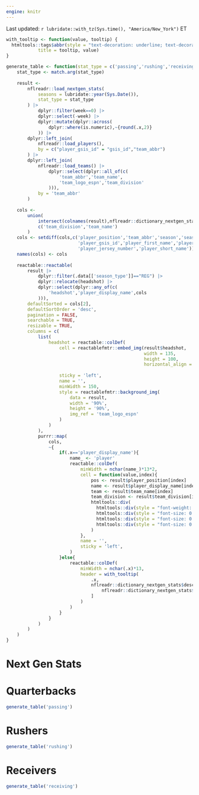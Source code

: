 ```yaml
---
engine: knitr
---
```


Last updated: `r lubridate::with_tz(Sys.time(), "America/New_York")` ET

```r
with_tooltip <- function(value, tooltip) {
  htmltools::tags$abbr(style = "text-decoration: underline; text-decoration-style: dotted; cursor: help",
            title = tooltip, value)
}

generate_table <- function(stat_type = c('passing','rushing','receiving')){
    stat_type <- match.arg(stat_type)
    
    result <- 
        nflreadr::load_nextgen_stats(
            seasons = lubridate::year(Sys.Date()),
            stat_type = stat_type
        ) |> 
            dplyr::filter(week==0) |> 
            dplyr::select(-week) |> 
            dplyr::mutate(dplyr::across(
                dplyr::where(is.numeric),~{round(.x,2)}
            )) |> 
        dplyr::left_join(
            nflreadr::load_players(),
            by = c("player_gsis_id" = "gsis_id","team_abbr")
        ) |> 
        dplyr::left_join(
            nflreadr::load_teams() |> 
                dplyr::select(dplyr::all_of(c(
                    'team_abbr','team_name',
                    'team_logo_espn','team_division'
                ))),
            by = 'team_abbr'
        )
    
    cols <- 
        union(
            intersect(colnames(result),nflreadr::dictionary_nextgen_stats$field),
            c('team_division','team_name')
        )
    cols <- setdiff(cols,c('player_position','team_abbr','season','season_type',
                           'player_gsis_id','player_first_name','player_last_name',
                           'player_jersey_number','player_short_name'))
    names(cols) <- cols
    
    reactable::reactable(
        result |> 
            dplyr::filter(.data[['season_type']]=="REG") |> 
            dplyr::relocate(headshot) |> 
            dplyr::select(dplyr::any_of(c(
                'headshot','player_display_name',cols
            ))),
        defaultSorted = cols[2],
        defaultSortOrder = 'desc',
        pagination = FALSE,
        searchable = TRUE,
        resizable = TRUE,
        columns = c(
            list(
                headshot = reactable::colDef(
                    cell = reactablefmtr::embed_img(result$headshot,
                                                    width = 135,
                                                    height = 100,
                                                    horizontal_align = "center"),
                    
                    sticky = 'left',
                    name = '',
                    minWidth = 150,
                    style = reactablefmtr::background_img(
                        data = result,
                        width = '90%',
                        height = '90%',
                        img_ref = 'team_logo_espn'
                    )
                )
            ),
            purrr::map(
                cols,
                ~{
                    if(.x=='player_display_name'){
                        name_ <- 'player'
                        reactable::colDef(
                            minWidth = nchar(name_)*13*2,
                            cell = function(value,index){
                                pos <- result$player_position[index]
                                name <- result$player_display_name[index]
                                team <- result$team_name[index]
                                team_division <- result$team_division[index]
                                htmltools::div(
                                  htmltools::div(style = "font-weight: 600", name),
                                  htmltools::div(style = "font-size: 0.80rem",pos),
                                  htmltools::div(style = "font-size: 0.80rem",team),
                                  htmltools::div(style = "font-size: 0.80rem",team_division)
                                )
                            },
                            name = '',
                            sticky = 'left',
                        )
                    }else{
                        reactable::colDef(
                            minWidth = nchar(.x)*13,
                            header = with_tooltip(
                                .x,
                                nflreadr::dictionary_nextgen_stats$description[
                                    nflreadr::dictionary_nextgen_stats$field==.x
                                ]
                            )
                        )
                    }
                }
            )
        )
    )
}

```
::: {.column-screen}
::: panel-tabset

# Next Gen Stats

::: panel-tabset

# Quarterbacks

```r
generate_table('passing')
```

# Rushers

```r
generate_table('rushing')
```

# Receivers

```r
generate_table('receiving')
```

:::
:::
:::